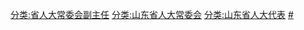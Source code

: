 [[分类:省人大常委会副主任|分类:省人大常委会副主任]]
[[分类:山东省人大常委会|分类:山东省人大常委会]]
[[分类:山东省人大代表|分类:山东省人大代表]]
[[分类:山东省各级人大常委会副主任|#]]